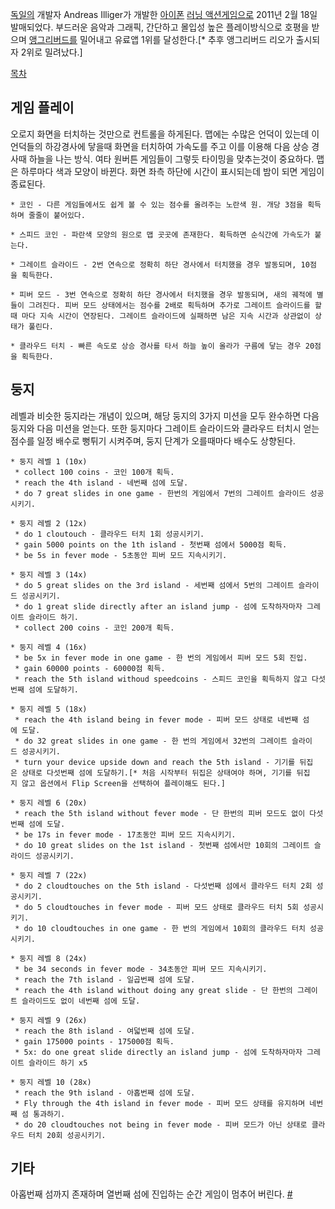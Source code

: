 {{{#!html
<iframe title="YouTube video player" width="480" height="390" src="http://www.youtube.com/embed/x6pT_2E5xI0" frameborder="0" allowfullscreen></iframe>
}}}

[[독일]]의 개발자 Andreas Illiger가 개발한 [[아이폰]] [[러닝 액션게임]]으로 2011년 2월 18일 발매되었다. 부드러운 음악과 그래픽, 간단하고 몰입성 높은 플레이방식으로 호평을 받으며 [[앵그리버드]]를 밀어내고 유료앱 1위를 달성한다.[* 추후 앵그리버드 리오가 출시되자 2위로 밀려났다.]

[[목차]]

== 게임 플레이 ==
오로지 화면을 터치하는 것만으로 컨트롤을 하게된다. 맵에는 수많은 언덕이 있는데 이 언덕들의 하강경사에 닿을때 화면을 터치하여 가속도를 주고 이를 이용해 다음 상승 경사때 하늘을 나는 방식. 여타 원버튼 게임들이 그렇듯 타이밍을 맞추는것이 중요하다. 맵은 하루마다 색과 모양이 바뀐다. 화면 좌측 하단에 시간이 표시되는데 밤이 되면 게임이 종료된다.

 * 코인 - 다른 게임들에서도 쉽게 볼 수 있는 점수를 올려주는 노란색 원. 개당 3점을 획득하며 줄줄이 붙어있다.

 * 스피드 코인 - 파란색 모양의 원으로 맵 곳곳에 존재한다. 획득하면 순식간에 가속도가 붙는다.

 * 그레이트 슬라이드 - 2번 연속으로 정확히 하단 경사에서 터치했을 경우 발동되며, 10점을 획득한다.

 * 피버 모드 - 3번 연속으로 정확히 하단 경사에서 터치했을 경우 발동되며, 새의 궤적에 별들이 그려진다. 피버 모드 상태에서는 점수를 2배로 획득하며 추가로 그레이트 슬라이드를 할때 마다 지속 시간이 연장된다. 그레이트 슬라이드에 실패하면 남은 지속 시간과 상관없이 상태가 풀린다.

 * 클라우드 터치 - 빠른 속도로 상승 경사를 타서 하늘 높이 올라가 구름에 닿는 경우 20점을 획득한다.

== 둥지 ==
레벨과 비슷한 둥지라는 개념이 있으며, 해당 둥지의 3가지 미션을 모두 완수하면 다음 둥지와 다음 미션을 얻는다. 또한 둥지마다 그레이트 슬라이드와 클라우드 터치시 얻는 점수를 일정 배수로 뻥튀기 시켜주며, 둥지 단계가 오를때마다 배수도 상향된다.

 * 둥지 레벨 1 (10x)
  * collect 100 coins - 코인 100개 획득.
  * reach the 4th island - 네번째 섬에 도달.
  * do 7 great slides in one game - 한번의 게임에서 7번의 그레이트 슬라이드 성공시키기.

 * 둥지 레벨 2 (12x)
  * do 1 cloutouch - 클라우드 터치 1회 성공시키기.
  * gain 5000 points on the 1th island - 첫번째 섬에서 5000점 획득.
  * be 5s in fever mode - 5초동안 피버 모드 지속시키기.

 * 둥지 레벨 3 (14x)
  * do 5 great slides on the 3rd island - 세번째 섬에서 5번의 그레이트 슬라이드 성공시키기.
  * do 1 great slide directly after an island jump - 섬에 도착하자마자 그레이트 슬라이드 하기.
  * collect 200 coins - 코인 200개 획득.

 * 둥지 레벨 4 (16x)
  * be 5x in fever mode in one game - 한 번의 게임에서 피버 모드 5회 진입.
  * gain 60000 points - 60000점 획득.
  * reach the 5th island withoud speedcoins - 스피드 코인을 획득하지 않고 다섯번째 섬에 도달하기.

 * 둥지 레벨 5 (18x)
  * reach the 4th island being in fever mode - 피버 모드 상태로 네번째 섬에 도달.
  * do 32 great slides in one game - 한 번의 게임에서 32번의 그레이트 슬라이드 성공시키기.
  * turn your device upside down and reach the 5th island - 기기를 뒤집은 상태로 다섯번째 섬에 도달하기.[* 처음 시작부터 뒤집은 상태여야 하며, 기기를 뒤집지 않고 옵션에서 Flip Screen을 선택하여 플레이해도 된다.]

 * 둥지 레벨 6 (20x)
  * reach the 5th island without fever mode - 단 한번의 피버 모드도 없이 다섯번째 섬에 도달.
  * be 17s in fever mode - 17초동안 피버 모드 지속시키기.
  * do 10 great slides on the 1st island - 첫번째 섬에서만 10회의 그레이트 슬라이드 성공시키기.

 * 둥지 레벨 7 (22x)
  * do 2 cloudtouches on the 5th island - 다섯번째 섬에서 클라우드 터치 2회 성공시키기.
  * do 5 cloudtouches in fever mode - 피버 모드 상태로 클라우드 터치 5회 성공시키기.
  * do 10 cloudtouches in one game - 한 번의 게임에서 10회의 클라우드 터치 성공시키기.

 * 둥지 레벨 8 (24x)
  * be 34 seconds in fever mode - 34초동안 피버 모드 지속시키기.
  * reach the 7th island - 일곱번째 섬에 도달.
  * reach the 4th island without doing any great slide - 단 한번의 그레이트 슬라이드도 없이 네번째 섬에 도달.

 * 둥지 레벨 9 (26x)
  * reach the 8th island - 여덟번째 섬에 도달.
  * gain 175000 points - 175000점 획득.
  * 5x: do one great slide directly an island jump - 섬에 도착하자마자 그레이트 슬라이드 하기 x5

 * 둥지 레벨 10 (28x)
  * reach the 9th island - 아홉번째 섬에 도달.
  * Fly through the 4th island in fever mode - 피버 모드 상태를 유지하며 네번째 섬 통과하기.
  * do 20 cloudtouches not being in fever mode - 피버 모드가 아닌 상태로 클라우드 터치 20회 성공시키기.

== 기타 ==
아홉번째 섬까지 존재하며 열번째 섬에 진입하는 순간 게임이 멈추어 버린다. [http://youtu.be/eGiLH1BjRqA #]

